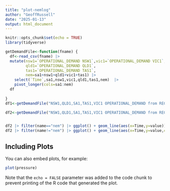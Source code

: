 ```yaml
---
title: "plot-nemlog"
author: "GeoffRussell"
date: "2025-01-13"
output: html_document
---
```


```r
knitr::opts_chunk$set(echo = TRUE)
library(tidyverse)
```

```r

getDemandFile<-function(fname) {
  df<-read_csv(fname) |>
  mutate(nsw1=`OPERATIONAL_DEMAND NSW1`,vic1=`OPERATIONAL_DEMAND VIC1`,sa1=`OPERATIONAL_DEMAND SA1`,
         qld1=`OPERATIONAL_DEMAND QLD1`,
         tas1=`OPERATIONAL_DEMAND TAS1`,
         nem=sa1+nsw1+qld1+vic1+tas1) |> 
    select(`Time`,sa1,nsw1,vic1,qld1,tas1,nem)  |> 
    pivot_longer(cols=sa1:nem)
  df
  
}
df1<-getDemandFile("NSW1,QLD1,SA1,TAS1,VIC1 OPERATIONAL_DEMAND from REGIONAL_OPERATIONAL_DEMAND (MW) _ Period_ 2024-05-31 23_30 to 2024-06-30 23_29 _ GPE NEMLog-data-2025-01-13 17_10_34.csv") 

df2<-getDemandFile("NSW1,QLD1,SA1,TAS1,VIC1 OPERATIONAL_DEMAND from REGIONAL_OPERATIONAL_DEMAND (MW) _ Period_ 2024-01-01 00_30 to 2025-01-01 00_29 _ GPE NEMLog-data-2025-01-14 09_20_58.csv") 


df2 |> filter(name=="nem") |> ggplot() + geom_line(aes(x=Time,y=value))
df2 |> filter(name!="nem") |> ggplot() + geom_line(aes(x=Time,y=value,color=name))

```

## Including Plots

You can also embed plots, for example:

```r
plot(pressure)
```

Note that the `echo = FALSE` parameter was added to the code chunk to prevent printing of the R code that generated the plot.
